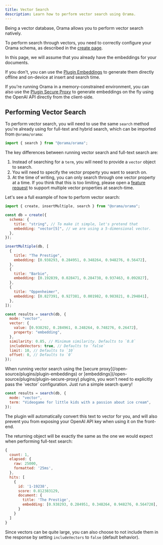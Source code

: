 ```yaml
---
title: Vector Search
description: Learn how to perform vector search using Orama.
---
```


Being a vector database, Orama allows you to perform vector search natively.

To perform search through vectors, you need to correctly configure your Orama schema, as described in the [create page](/open-source/usage/create).

<Aside type="note" title="Generating Embeddings">
In this page, we will assume that you already have the embeddings for your documents.

If you don't, you can use the [Plugin Embeddings](/open-source/plugins/plugin-embeddings) to generate them directly offline and on-device at insert and search time.

If you're running Orama in a memory-constrained environment, you can also use the [Plugin Secure Proxy](/open-source/plugins/plugin-secure-proxy) to generate embeddings on the fly using the OpenAI API directly from the client-side.
</Aside>

## Performing Vector Search

To perform vector search, you will need to use the same `search` method you're already using for full-text and hybrid search, which can be imported from `@orama/orama`:

```js copy
import { search } from "@orama/orama";
```

The key differences between running vector search and full-text search are:

1. Instead of searching for a `term`, you will need to provide a `vector` object to search.
2. You will need to specify the vector property you want to search on.
3. At the time of writing, you can only search through one vector property at a time. If you think that this is too limiting, please open a [feature request](https://github.com/askorama/orama/issues/new?assignees=&labels=&projects=&template=feature_request.md&title=) to support multiple vector properties at search-time.

Let's see a full example of how to perform vector search:

```js copy
import { create, insertMultiple, search } from "@orama/orama";

const db = create({
  schema: {
    title: "string", // To make it simple, let's pretend that
    embedding: "vector[5]", // we are using a 5-dimensional vector.
  },
});

insertMultiple(db, [
  {
    title: "The Prestige",
    embedding: [0.938293, 0.284951, 0.348264, 0.948276, 0.56472],
  },
  {
    title: "Barbie",
    embedding: [0.192839, 0.028471, 0.284738, 0.937463, 0.092827],
  },
  {
    title: "Oppenheimer",
    embedding: [0.827391, 0.927381, 0.001982, 0.983821, 0.294841],
  },
]);

const results = search(db, {
  mode: "vector",
  vector: {
    value: [0.938292, 0.284961, 0.248264, 0.748276, 0.26472],
    property: "embedding",
  },
  similarity: 0.85, // Minimum similarity. Defaults to `0.8`
  includeVectors: true, // Defaults to `false`
  limit: 10, // Defaults to `10`
  offset: 0, // Defaults to `0`
});
```

<Aside type="tip" title="Simplify it!">
When running vector search using the [secure proxy](/open-source/plugins/plugin-embeddings) or [embeddings](/open-source/plugins/plugin-secure-proxy) plugins, you won't need to explicitly pass the `vector` configuration. Just run a simple search query!

```js
const results = search(db, {
  mode: "vector",
  term: "Videogame for little kids with a passion about ice cream",
});
```

The plugin will automatically convert this text to vector for you, and will also prevent you from exposing your OpenAI API key when using it on the front-end.
</Aside>

The returning object will be exactly the same as the one we would expect when performing full-text search:

```js
{
  count: 1,
  elapsed: {
    raw: 25000,
    formatted: '25ms',
  },
  hits: [
    {
      id: '1-19238',
      score: 0.812383129,
      document: {
        title: 'The Prestige',
        embedding: [0.938293, 0.284951, 0.348264, 0.948276, 0.564720],
      }
    }
  ]
}
```

Since vectors can be quite large, you can also choose to not include them in the response by setting `includeVectors` to `false` (default behavior).
